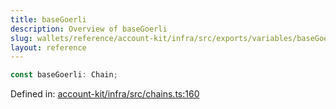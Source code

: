 ```yaml
---
title: baseGoerli
description: Overview of baseGoerli
slug: wallets/reference/account-kit/infra/src/exports/variables/baseGoerli
layout: reference
---
```


```ts
const baseGoerli: Chain;
```

Defined in: [account-kit/infra/src/chains.ts:160](https://github.com/alchemyplatform/aa-sdk/blob/da19afd63b0ba06a4de95b0d2d7871f64d546304/account-kit/infra/src/chains.ts#L160)
